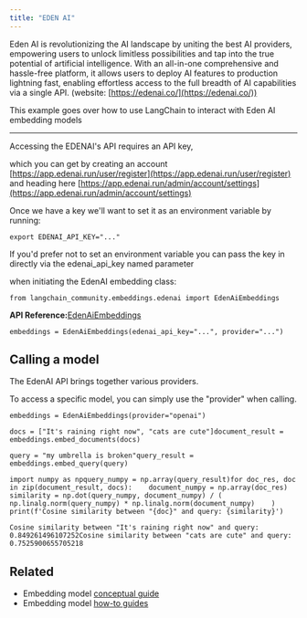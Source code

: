```yaml
---
title: "EDEN AI"
---
```


Eden AI is revolutionizing the AI landscape by uniting the best AI providers, empowering users to unlock limitless possibilities and tap into the true potential of artificial intelligence. With an all-in-one comprehensive and hassle-free platform, it allows users to deploy AI features to production lightning fast, enabling effortless access to the full breadth of AI capabilities via a single API. (website: [https://edenai.co/](https://edenai.co/))

This example goes over how to use LangChain to interact with Eden AI embedding models

***

Accessing the EDENAI's API requires an API key,

which you can get by creating an account [https://app.edenai.run/user/register](https://app.edenai.run/user/register) and heading here [https://app.edenai.run/admin/account/settings](https://app.edenai.run/admin/account/settings)

Once we have a key we'll want to set it as an environment variable by running:

```
export EDENAI_API_KEY="..."
```

If you'd prefer not to set an environment variable you can pass the key in directly via the edenai\_api\_key named parameter

when initiating the EdenAI embedding class:

```
from langchain_community.embeddings.edenai import EdenAiEmbeddings
```

**API Reference:**[EdenAiEmbeddings](https://python.langchain.com/api_reference/community/embeddings/langchain_community.embeddings.edenai.EdenAiEmbeddings.html)

```
embeddings = EdenAiEmbeddings(edenai_api_key="...", provider="...")
```

## Calling a model

The EdenAI API brings together various providers.

To access a specific model, you can simply use the "provider" when calling.

```
embeddings = EdenAiEmbeddings(provider="openai")
```

```
docs = ["It's raining right now", "cats are cute"]document_result = embeddings.embed_documents(docs)
```

```
query = "my umbrella is broken"query_result = embeddings.embed_query(query)
```

```
import numpy as npquery_numpy = np.array(query_result)for doc_res, doc in zip(document_result, docs):    document_numpy = np.array(doc_res)    similarity = np.dot(query_numpy, document_numpy) / (        np.linalg.norm(query_numpy) * np.linalg.norm(document_numpy)    )    print(f'Cosine similarity between "{doc}" and query: {similarity}')
```

```
Cosine similarity between "It's raining right now" and query: 0.849261496107252Cosine similarity between "cats are cute" and query: 0.7525900655705218
```

## Related

* Embedding model [conceptual guide](/src/oss/concepts/embedding_models)
* Embedding model [how-to guides](/src/oss/how_to/#embedding-models)
